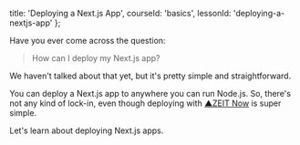 
  title: 'Deploying a Next.js App',
  courseId: 'basics',
  lessonId: 'deploying-a-nextjs-app'
};

Have you ever come across the question:

> How can I deploy my Next.js app?

We haven't talked about that yet, but it's pretty simple and straightforward.

You can deploy a Next.js app to anywhere you can run Node.js. So, there's not any kind of lock-in, even though deploying with [▲ZEIT Now](https://zeit.co/now) is super simple.

Let's learn about deploying Next.js apps.

